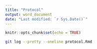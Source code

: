 ```yaml
---
title: "Protocol"
output: word_document
date: "Last modified: `r Sys.Date()`"
---
```


```r
knitr::opts_chunk$set(echo = TRUE)
```



```bash
git log --pretty --oneline protocol.Rmd
```

